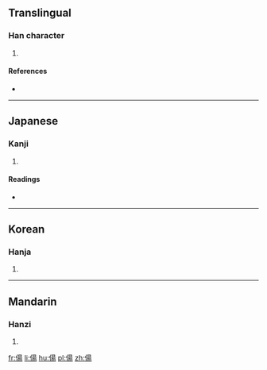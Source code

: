 ==Translingual==

===Han character===
{{Han char|rn=9|rad=人|as=09|sn=11|four=|canj=OAMH|ids=⿰亻昜}}

# {{defn|Han|sort=人09}}

====References====
* {{Han ref|kx=0110.200|dkj=00852|dj=0236.040|hdz=10190.010|uh=5052|ud=20562}}

----

==Japanese==

===Kanji===
{{ja-kanji|grade=|rs=人09}}

# {{defn|lang=ja|sort=人09}}

====Readings====
* {{ja-readings|on=[[とう]] (tō)|kun=[[まつすぐ]] (matsusugu)}}

----

==Korean==

===Hanja===
{{ko-hanja|hangeul=탕|rv=tang|mr=t'ang}}

# {{defn|lang=ko|sort=人09}}

----

==Mandarin==

===Hanzi===
{{cmn-hanzi|pin=[[tǎng]] ([[tang3]])|wg=t'ang<sup>3</sup>}}

# {{defn|lang=cmn|sort=人09}}

[[fr:偒]]
[[li:偒]]
[[hu:偒]]
[[pl:偒]]
[[zh:偒]]